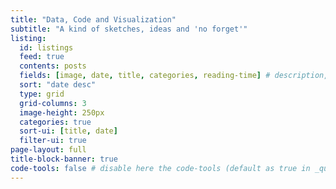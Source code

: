 ```yaml
---
title: "Data, Code and Visualization"
subtitle: "A kind of sketches, ideas and 'no forget'"
listing:
  id: listings
  feed: true
  contents: posts
  fields: [image, date, title, categories, reading-time] # description, subtitle
  sort: "date desc"
  type: grid 
  grid-columns: 3
  image-height: 250px
  categories: true
  sort-ui: [title, date]
  filter-ui: true
page-layout: full
title-block-banner: true
code-tools: false # disable here the code-tools (default as true in _quarto.yml)
---
```


<!-- You can review the following documents for additional information: -->

::: {#listings}
:::

<!-- Learn more about Quarto [here](https://www.quarto.com). -->
